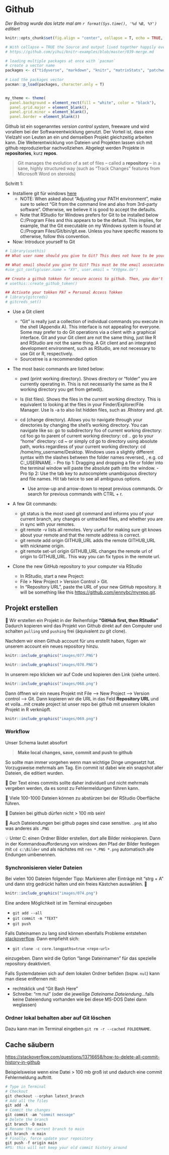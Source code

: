 # Github

*Der Beitrag wurde das letzte mal am `r format(Sys.time(), '%d %B, %Y')` editiert*

```r

knitr::opts_chunk$set(fig.align = "center", collapse = T, echo = TRUE, message = FALSE, warning = FALSE)

# With collapse = TRUE the Source and output lived together happily ever in knitr.
# https://github.com/yihui/knitr-examples/blob/master/039-merge.md

# loading multiple packages at once with `pacman`
# create a vector name
packages <- c("tidyverse", "markdown", "knitr", "matrixStats", "patchwork", "lubridate", "plotly",  "naniar", "stlplus", "gt", "dygraphs", "htmltools", "zoo", "xts", "ggpmisc", "forcats", "RColorBrewer", "Kendall", "rstudioapi", "multcompView", "plyr", "bookdown", "janitor", "rstatix", "ggpubr", "moments", "tweetrmd", "ggthemes", "hexbin", "ggridges", "ggstream", "openair", "treemapify", "MBA", "akima", "PlotSvalbard", "sf", "rnaturalearth", "rnaturalearthdata", "rgeos", "ggspatial", "factoextra", "FactoMineR")
 
# Load the packages vector 
pacman::p_load(packages, character.only = T)


my_theme <- theme(
  panel.background = element_rect(fill = "white", color = "black"),
  panel.grid.major = element_blank(), 
  panel.grid.minor = element_blank(), 
  panel.border = element_blank()) 

```

Github ist ein sogenanntes *version control system*, freeware und wird vorallem bei der Softwareentwicklung genutzt. Der Vorteil ist, dass eine Vielzahl von Leuten an ein und demselben Projekt gleichzeitig arbeiten kann. Die Weiterentwicklung von Dateien und Projekten lassen sich mit github reproduzierbar nachvollziehen. Abgelegt werden Projekte in **repositories**, kurz **repos**. 

> Git manages the evolution of a set of files -- called a **repository** -- in a sane, highly structured way (such as "Track Changes" features from Microsoft Word on steroids)

Schritt 1:

- Installiere git für windows [here](https://gitforwindows.org/)
    -   NOTE: When asked about "Adjusting your PATH environment", make
        sure to select "Git from the command line and also from
        3rd-party software". Otherwise, we believe it is good to accept
        the defaults.
    -   Note that RStudio for Windows prefers for Git to be installed
        below C:/Program Files and this appears to be the default. This
        implies, for example, that the Git executable on my Windows
        system is found at C:/Program Files/Git/bin/git.exe. Unless you
        have specific reasons to otherwise, follow this convention.
-   Now: Introduce yourself to Git

```r
# library(usethis)
## What user name should you give to Git? This does not have to be your GitHub user name, although it can be. Another good option is your actual first name and last name.

## What email should you give to Git? This must be the email associated with your GitHub account.
#use_git_config(user.name = "XY", user.email = "XY@gmx.de")

## Create a github tokken for secure access to github. Then, you don't need to access all the time your personal item
# usethis::create_github_token()

## Activate your tokken PAT = Personal Access Tokken
# library(gitcreds)
# gitcreds_set()
```

-   Use a Git client

    -   "Git" is really just a collection of individual commands you
        execute in the shell (Appendix A). This interface is not
        appealing for everyone. Some may prefer to do Git operations via
        a client with a graphical interface. Git and your Git client are
        not the same thing, just like R and RStudio are not the same
        thing. A Git client and an integrated development environment,
        such as RStudio, are not necessary to use Git or R,
        respectively.
    -   Sourcetree is a recommended option

-   The most basic commands are listed below:

    -   pwd (print working directory). Shows directory or "folder" you
        are currently operating in. This is not necessarily the same as
        the R working directory you get from getwd().

    -   ls (list files). Shows the files in the current working
        directory. This is equivalent to looking at the files in your
        Finder/Explorer/File Manager. Use ls -a to also list hidden
        files, such as .Rhistory and .git.

    -   cd (change directory). Allows you to navigate through your
        directories by changing the shell's working directory. You can
        navigate like so: go to subdirectory foo of current working
        directory: cd foo go to parent of current working directory: cd
        .. go to your "home" directory: cd \~ or simply cd go to
        directory using absolute path, works regardless of your current
        working directory: cd /home/my_username/Desktop. Windows uses a
        slightly different syntax with the slashes between the folder
        names reversed, , e.g. cd C:\Users\MY\_USERNAME\Desktop. - Pro
        tip 1: Dragging and dropping a file or folder into the terminal
        window will paste the absolute path into the window. - Pro tip
        2: Use the tab key to autocomplete unambiguous directory and
        file names. Hit tab twice to see all ambiguous options.

        -   Use arrow-up and arrow-down to repeat previous commands. Or
            search for previous commands with CTRL + r.

-   A few Git commands:

    -   git status is the most used git command and informs you of your
        current branch, any changes or untracked files, and whether you
        are in sync with your remotes.
    -   git remote -v lists all remotes. Very useful for making sure git
        knows about your remote and that the remote address is correct.
    -   git remote add origin GITHUB_URL adds the remote GITHUB_URL with
        nickname origin.
    -   git remote set-url origin GITHUB_URL changes the remote url of
        origin to GITHUB_URL. This way you can fix typos in the remote
        url.

-   Clone the new GitHub repository to your computer via RStudio

    -   In RStudio, start a new Project:
    -   File \> New Project \> Version Control \> Git.
    -   In "Repository URL", paste the URL of your new GitHub
        repository. It will be something like this
        <https://github.com/jennybc/myrepo.git>.


## Projekt erstellen

🚨 Wir erstellen ein Projekt in der Reihenfolge **"GitHub first, then
    RStudio"** Dadurch kopieren wird das Projekt von Github direkt auf den Computer und schalten `pulling` und `pushing` frei (äquivalent zu git clone).

Nachdem wir einen Github account für uns erstellt haben, fügen wir unserem account ein neues repository hinzu.

```r
knitr::include_graphics("images/077.PNG")
```

```r
knitr::include_graphics("images/078.PNG")
```

In unserem repo klicken wir auf Code und kopieren den Link (siehe unten).

```r
knitr::include_graphics("images/068.png")
```

Dann öffnen wir ein neues Projekt mit File --> New Project --> Version control --> Git. Dann kopieren wir die URL in das Feld **Repository URL** und et voila...mit create project ist unser repo bei github mit unserem lokalen Projekt in R verknüpft. 

```r
knitr::include_graphics("images/069.png")
```

### Workflow

Unser Schema lautet absofort 

> **Make local changes, save, commit and push to github**

So sollte man immer vorgehen wenn man wichtige Dinge umgesetzt hat. Vorzugsweise mehrmals am Tag. Ein commit ist dabei wie ein snapshot aller Dateien, die editiert wurden. 

🚨 Der Text eines commits sollte daher individuell und nicht mehrmals vergeben werden, da es sonst zu Fehlermeldungen führen kann. 

🚨 Viele 100-1000 Dateien können zu abstürzen bei der RStudio Oberfläche führen. 

🚨 Dateien bei github dürfen nicht > 100 mb sein!

🚨 Auch Dateiendungen bei github pages sind case sensitive. `.png` ist also was anderes als `.PNG`

💡 Unter C: einen Ordner Bilder erstellen, dort alle Bilder reinkopieren. Dann in der Kommandoaufforderung von windows den Pfad der Bilder festlegen mit `cd c:\Bilder` und als nächstes mit `ren *.PNG *.png` automatisch alle Endungen umbenennen. 

### Synchronisieren vieler Dateien

Bei vielen 100 Dateien folgender Tipp: Markieren aller Einträge mit "strg + A" und dann strg gedrückt halten und ein freies Kästchen auswählen. 🎉

```r
knitr::include_graphics("images/074.png")
```

Eine andere Möglichkeit ist im Terminal einzugeben 

- `git add --all` 
- `git commit -m "TEXT"`
- `git push`

Falls Dateinamen zu lang sind können ebenfalls Probleme entstehen [stackoverflow](https://stackoverflow.com/questions/52699177/how-to-fix-filename-too-long-error-during-git-clone/52699496). Dann empfiehlt sich:

- `git clone -c core.longpaths=true <repo-url>` 

einzugeben. Dann wird die Option "lange Dateinnamen" für das spezielle repository deaktiviert. 

Falls Systemdateien sich auf dem lokalen Ordner befiden (bspw. `nul`) kann man diese entfernen mit:

- rechtsklick und "Git Bash Here"
- Schreibe: "rm nul" (oder die jeweilige *Dateiname.Dateiendung*...falls keine Dateiendung vorhanden wie bei diese MS-DOS Datei dann weglassen)

### Ordner lokal behalten aber auf Git löschen

Dazu kann man im Terminal eingeben `git rm -r --cached FOLDERNAME`. 

## Cache säubern 

[https://stackoverflow.com/questions/13716658/how-to-delete-all-commit-history-in-github](https://stackoverflow.com/questions/13716658/how-to-delete-all-commit-history-in-github)

Beispielsweise wenn eine Datei > 100 mb groß ist und dadurch eine commit Fehlermeldung auftritt. 

```r
# Type in Terminal
# Checkout
git checkout --orphan latest_branch
# Add all the files
git add -A 
# Commit the changes
git commit -am "commit message"
# Delete the branch
git branch -D main
# Rename the current branch to main
git branch -m main
# Finally, force update your repository
git push -f origin main
#PS: this will not keep your old commit history around
```


